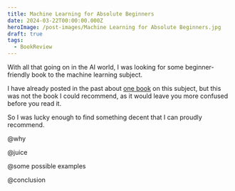 ```yaml
---
title: Machine Learning for Absolute Beginners
date: 2024-03-22T00:00:00.000Z
heroImage: /post-images/Machine Learning for Absolute Beginners.jpg
draft: true
tags:
  - BookReview
---
```


With all that going on in the AI world, I was looking for some beginner-friendly book to the machine learning subject.

I have already posted in the past about [one book](https://alex-code.com/admin#/~/post/2023-07-18-one-hundred-page-machine-learning-book) on this subject, but this was not the book I could recommend, as it would leave you more confused before you read it.

So I was lucky enough to find something decent that I can proudly recommend.

@why

@juice

@some possible examples

@conclusion
